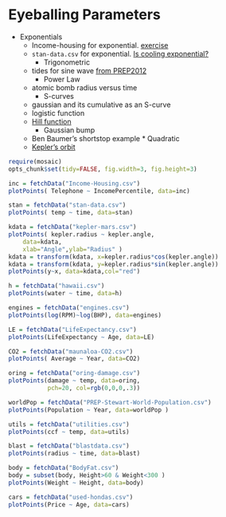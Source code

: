 Eyeballing Parameters
=============

   * Exponentials
       * Income-housing for exponential. [exercise](http://rpubs.com/dtkaplan/558)
       * `stan-data.csv` for exponential. [Is cooling exponential?](http://rpubs.com/dtkaplan/558)
    * Trigonometric
       * tides for sine wave [from PREP2012](http://prep2012.mosaic-web.org/Topics/Tides/tides-hawaii.html)
    * Power Law
       * atomic bomb radius versus time
    * S-curves
       * gaussian and its cumulative as an S-curve
       * logistic function
       * [Hill function](http://prep2012.mosaic-web.org/Topics/Functions/hillFunctions.html)
    * Gaussian bump 
        * Ben Baumer's shortstop example
    * Quadratic
        * [Kepler's orbit](Notes/Kepler-Mars.html)
        

```r
require(mosaic)
opts_chunk$set(tidy=FALSE, fig.width=3, fig.height=3)
```


```r
inc = fetchData("Income-Housing.csv")
plotPoints( Telephone ~ IncomePercentile, data=inc)
```

```r
stan = fetchData("stan-data.csv")
plotPoints( temp ~ time, data=stan)
```

```r
kdata = fetchData("kepler-mars.csv")
plotPoints( kepler.radius ~ kepler.angle, 
    data=kdata, 
    xlab="Angle",ylab="Radius" )
kdata = transform(kdata, x=kepler.radius*cos(kepler.angle))
kdata = transform(kdata, y=kepler.radius*sin(kepler.angle))
plotPoints(y~x, data=kdata,col="red")
```

```r
h = fetchData("hawaii.csv")
plotPoints(water ~ time, data=h)
```

```r
engines = fetchData("engines.csv")
plotPoints(log(RPM)~log(BHP), data=engines)
```

```r
LE = fetchData("LifeExpectancy.csv")
plotPoints(LifeExpectancy ~ Age, data=LE)
```

```r
CO2 = fetchData("maunaloa-CO2.csv")
plotPoints( Average ~ Year, data=CO2)
```

```r
oring = fetchData("oring-damage.csv")
plotPoints(damage ~ temp, data=oring, 
           pch=20, col=rgb(0,0,0,.3))
```


```r
worldPop = fetchData("PREP-Stewart-World-Population.csv")
plotPoints(Population ~ Year, data=worldPop )
```

```r
utils = fetchData("utilities.csv")
plotPoints(ccf ~ temp, data=utils)
```

```r
blast = fetchData("blastdata.csv")
plotPoints(radius ~ time, data=blast)
```

```r
body = fetchData("BodyFat.csv")
body = subset(body, Height>60 & Weight<300 )
plotPoints(Weight ~ Height, data=body)
```

```r
cars = fetchData("used-hondas.csv")
plotPoints(Price ~ Age, data=cars)
```